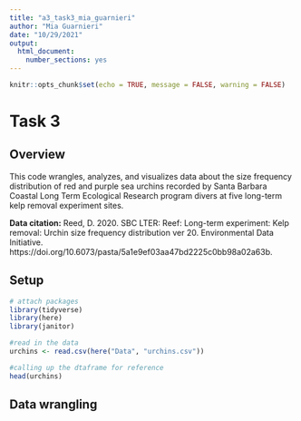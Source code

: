 ```yaml
---
title: "a3_task3_mia_guarnieri"
author: "Mia Guarnieri"
date: "10/29/2021"
output: 
  html_document: 
    number_sections: yes
---
```


```r
knitr::opts_chunk$set(echo = TRUE, message = FALSE, warning = FALSE)
```

# Task 3

## Overview
This code wrangles, analyzes, and visualizes data about the size frequency distribution of red and purple sea urchins recorded by Santa Barbara Coastal Long Term Ecological Research program divers at five long-term kelp removal experiment sites.

**Data citation:** Reed, D. 2020. SBC LTER: Reef: Long-term experiment: Kelp removal: Urchin size frequency distribution ver 20. Environmental Data Initiative. https://doi.org/10.6073/pasta/5a1e9ef03aa47bd2225c0bb98a02a63b. 

## Setup

```r
# attach packages
library(tidyverse)
library(here)
library(janitor)

#read in the data
urchins <- read.csv(here("Data", "urchins.csv"))

#calling up the dtaframe for reference
head(urchins)
```


## Data wrangling




